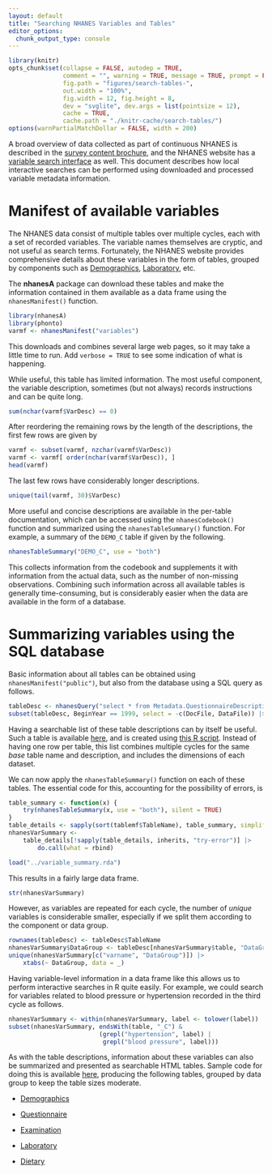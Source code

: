 ```yaml
---
layout: default
title: "Searching NHANES Variables and Tables"
editor_options: 
  chunk_output_type: console
---
```


```r
library(knitr)
opts_chunk$set(collapse = FALSE, autodep = TRUE, 
               comment = "", warning = TRUE, message = TRUE, prompt = FALSE,
               fig.path = "figures/search-tables-",
               out.width = "100%",
               fig.width = 12, fig.height = 8,
               dev = "svglite", dev.args = list(pointsize = 12),
               cache = TRUE,
               cache.path = "./knitr-cache/search-tables/")
options(warnPartialMatchDollar = FALSE, width = 200)
```

A broad overview of data collected as part of continuous NHANES is
described in the [survey content
brochure](https://wwwn.cdc.gov/nchs/data/nhanes/survey_contents.pdf),
and the NHANES website has a [variable search
interface](https://wwwn.cdc.gov/nchs/nhanes/search/default.aspx) as
well. This document describes how local interactive searches can be
performed using downloaded and processed variable metadata
information.


# Manifest of available variables

The NHANES data consist of multiple tables over multiple cycles, each
with a set of recorded variables. The variable names themselves are
cryptic, and not useful as search terms. Fortunately, the NHANES
website provides comprehensive details about these variables in the
form of tables, grouped by components such as
[Demographics](https://wwwn.cdc.gov/nchs/nhanes/search/variablelist.aspx?Component=Demographics),
[Laboratory](https://wwwn.cdc.gov/nchs/nhanes/search/variablelist.aspx?Component=Laboratory),
etc.

The __nhanesA__ package can download these tables and make the information
contained in them available as a data frame using the
`nhanesManifest()` function.

```r
library(nhanesA)
library(phonto)
varmf <- nhanesManifest("variables")
```

This downloads and combines several large web pages, so it may take a
little time to run. Add `verbose = TRUE` to see some indication of
what is happening.

While useful, this table has limited information. The most useful
component, the variable description, sometimes (but not always)
records instructions and can be quite long. 


```r
sum(nchar(varmf$VarDesc) == 0)
```

After reordering the remaining rows by the length of the descriptions,
the first few rows are given by

```r
varmf <- subset(varmf, nzchar(varmf$VarDesc))
varmf <- varmf[ order(nchar(varmf$VarDesc)), ]
head(varmf)
```

The last few rows have considerably longer descriptions.

```r
unique(tail(varmf, 30)$VarDesc)
```

More useful and concise descriptions are available in the per-table
documentation, which can be accessed using the `nhanesCodebook()`
function and summarized using the `nhanesTableSummary()` function. For
example, a summary of the `DEMO_C` table if given by the following.

```r
nhanesTableSummary("DEMO_C", use = "both")
```

This collects information from the codebook and supplements it with
information from the actual data, such as the number of non-missing
observations. Combining such information across all available tables
is generally time-consuming, but is considerably easier when the data
are available in the form of a database. 

# Summarizing variables using the SQL database

<!-- 

These are useful: should we have a R function to get these in phonto?

phonto::nhanesQuery("select * from Metadata.QuestionnaireDescriptions") |> str()
phonto::nhanesQuery("select * from Metadata.QuestionnaireVariables") |> str()
phonto::nhanesQuery("select * from Metadata.VariableCodebook") |> str()

-->

Basic information about all tables can be obtained using
`nhanesManifest("public")`, but also from the database using a SQL
query as follows.

```r
tableDesc <- nhanesQuery("select * from Metadata.QuestionnaireDescriptions")
subset(tableDesc, BeginYear == 1999, select = -c(DocFile, DataFile)) |> head(10)
```

Having a searchable list of these table descriptions can by itself be
useful. Such a table is available
[here](../tables/table-summary.html), and is created using [this R
script](../scripts/generate-table-summary.R). Instead of having one
row per table, this list combines multiple cycles for the same _base_
table name and description, and includes the dimensions of each
dataset.

We can now apply the `nhanesTableSummary()` function on each of these
tables. The essential code for this, accounting for the possibility of
errors, is

```r
table_summary <- function(x) {
    try(nhanesTableSummary(x, use = "both"), silent = TRUE)
}
table_details <- sapply(sort(tablemf$TableName), table_summary, simplify = FALSE)
nhanesVarSummary <-
    table_details[!sapply(table_details, inherits, "try-error")] |>
        do.call(what = rbind)
```

```r
load("../variable_summary.rda")
```

This results in a fairly large data frame.

```r
str(nhanesVarSummary)
```

However, as variables are repeated for each cycle, the number of
_unique_ variables is considerable smaller, especially if we split
them according to the component or data group.

```r
rownames(tableDesc) <- tableDesc$TableName
nhanesVarSummary$DataGroup <- tableDesc[nhanesVarSummary$table, "DataGroup"]
unique(nhanesVarSummary[c("varname", "DataGroup")]) |>
    xtabs(~ DataGroup, data = _)
```

Having variable-level information in a data frame like this allows us
to perform interactive searches in R quite easily. For example, we
could search for variables related to blood pressure or hypertension recorded in the 
third cycle as follows.

```r
nhanesVarSummary <- within(nhanesVarSummary, label <- tolower(label))
subset(nhanesVarSummary, endsWith(table, "_C") &
                         (grepl("hypertension", label) |
                          grepl("blood pressure", label)))
```

As with the table descriptions, information about these variables can
also be summarized and presented as searchable HTML tables. Sample
code for doing this is available
[here](../scripts/generate-variable-summary.R), producing the
following tables, grouped by data group to keep the table sizes
moderate.

- [Demographics](../tables/variable-summary-demographics.html)

- [Questionnaire](../tables/variable-summary-questionnaire.html)

- [Examination](../tables/variable-summary-examination.html)

- [Laboratory](../tables/variable-summary-laboratory.html)

- [Dietary](../tables/variable-summary-dietary.html)

